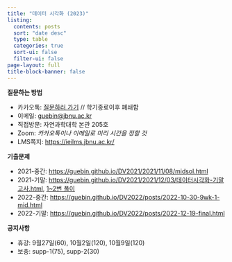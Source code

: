 ```yaml
---
title: "데이터 시각화 (2023)"
listing:
  contents: posts
  sort: "date desc"
  type: table
  categories: true
  sort-ui: false
  filter-ui: false
page-layout: full
title-block-banner: false
---
```


**질문하는 방법**

- 카카오톡: [질문하러 가기](http://pf.kakao.com/_xeexnxdG/chat) // 학기종료이후 폐쇄함
- 이메일: <guebin@jbnu.ac.kr>
- 직접방문: 자연과학대학 본관 205호 
- Zoom: *카카오톡이나 이메일로 미리 시간을 정할 것*
- LMS쪽지: <https://ieilms.jbnu.ac.kr/>

**기출문제**

- 2021-중간: <https://guebin.github.io/DV2021/2021/11/08/midsol.html>
- 2021-기말: <https://guebin.github.io/DV2021/2021/12/03/데이터시각화-기말고사.html>, [1~2번 풀이](https://guebin.github.io/DV2021/2021/12/20/데이터시각화-기말고사풀이.html)
- 2022-중간: <https://guebin.github.io/DV2022/posts/2022-10-30-9wk-1-mid.html>
- 2022-기말: <https://guebin.github.io/DV2022/posts/2022-12-19-final.html>

**공지사항** 

- 휴강: 9월27일(60), 10월2일(120), 10월9일(120)
- 보충: supp-1(75), supp-2(30)